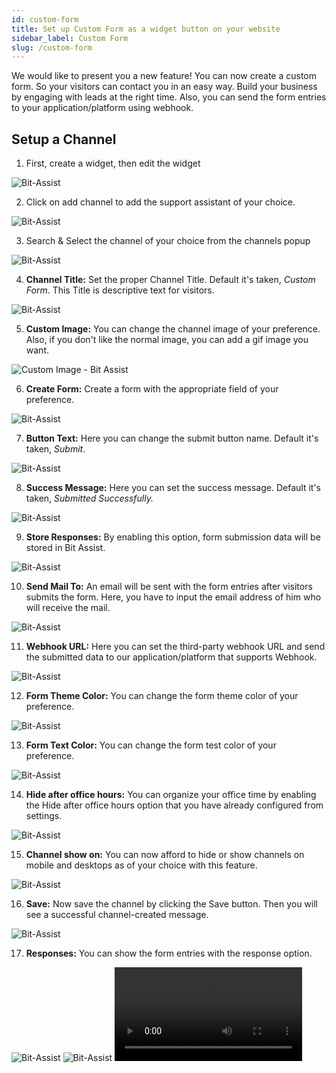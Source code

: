 ```yaml
---
id: custom-form
title: Set up Custom Form as a widget button on your website
sidebar_label: Custom Form
slug: /custom-form
---
```




We would like to present you a new feature! You can now create a custom form.  So your visitors can contact you in an easy way. Build your business by engaging with leads at the right time. Also, you can send the form entries to your application/platform using webhook.

## Setup a Channel

1.	First, create a widget, then edit the widget
  <Image src="channels/create-widget" alt="Bit-Assist" w="1046" h="300"/>
 
2.	Click on add channel to add the support assistant of your choice.
  <Image src="channels/create-click-add-channel" alt="Bit-Assist" w="1046" h="300"/>
 
3.	Search & Select the channel of your choice from the channels popup
  <Image src="channels/custom-form/custom-form" alt="Bit-Assist" w="1046" h="300"/>
 
4.	**Channel Title:** Set the proper Channel Title. Default it's taken, *Custom Form*. This Title is descriptive text for visitors.
  <Image src="channels/custom-form/channel-name" alt="Bit-Assist" w="1046" h="300"/>

 5.	**Custom Image:** You can change the channel image of your preference. Also, if you don't like the normal image, you can add a gif image you want.
  <Image src="channels/custom-form/custom-image-form" alt="Custom Image - Bit Assist" w="1046" h="200"/>


6. **Create Form:** Create a form with the appropriate field of your preference. 
  <Image src="channels/custom-form/create-form" alt="Bit-Assist" w="1046" h="300"/>

7. **Button Text:** Here you can change the submit button name. Default it's taken, *Submit*. 
  <Image src="channels/custom-form/button-text" alt="Bit-Assist" w="1046" h="300"/>

8. **Success Message:** Here you can set the success message. Default it's taken, *Submitted Successfully.* 
  <Image src="channels/custom-form/success-message" alt="Bit-Assist" w="1046" h="300"/>

9. **Store Responses:** By enabling this option, form submission data will be stored in Bit Assist.
  <Image src="channels/custom-form/store-responses" alt="Bit-Assist" w="1046" h="300"/>

10. **Send Mail To:** An email will be sent with the form entries after visitors submits the form. Here, you have to input the email address of him who will receive the mail.
  <Image src="channels/custom-form/send-mail" alt="Bit-Assist" w="1046" h="300"/>

11. **Webhook URL:** Here you can set the third-party webhook URL and send the submitted data to our application/platform that supports Webhook. 
  <Image src="channels/custom-form/webhook" alt="Bit-Assist" w="1046" h="300"/>

12. **Form Theme Color:** You can change the form theme color of your preference.
  <Image src="channels/custom-form/theme-color" alt="Bit-Assist" w="1046" h="300"/>

13. **Form Text Color:** You can change the form test color of your preference.
  <Image src="channels/custom-form/text-color" alt="Bit-Assist" w="1046" h="300"/>

14. **Hide after office hours:** You can organize your office time by enabling the Hide after office hours option that you have already configured from settings.
  <Image src="channels/business-hours" alt="Bit-Assist" w="1046" h="300"/>

15. **Channel show on:** You can now afford to hide or show channels on mobile and desktops as of your choice with this feature.
  <Image src="channels/hide-and-show-channel" alt="Bit-Assist" w="1046" h="300"/>

16. **Save:** Now save the channel by clicking the Save button. Then you will see a successful channel-created message.
  <Image src="channels/save" alt="Bit-Assist" w="1046" h="300"/>


17. **Responses:** You can show the form entries with the response option. 
  <Image src="channels/custom-form/responses" alt="Bit-Assist" w="1046" h="300"/>
  <Image src="channels/custom-form/entries" alt="Bit-Assist" w="1046" h="300"/>


 <Video youtube src="ReVUlPqT_1c" w="1020"/>


<Feedback/>